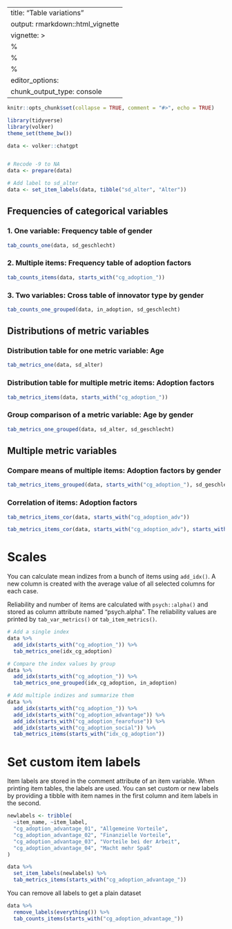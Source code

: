 
---
title: "Table variations"
output: rmarkdown::html_vignette
vignette: >
  %\VignetteIndexEntry{Table variations}
  %\VignetteEncoding{UTF-8}
  %\VignetteEngine{knitr::rmarkdown}
editor_options: 
  chunk_output_type: console
---

```r
knitr::opts_chunk$set(collapse = TRUE, comment = "#>", echo = TRUE)

library(tidyverse)
library(volker)
theme_set(theme_bw())

data <- volker::chatgpt


# Recode -9 to NA
data <- prepare(data)

# Add label to sd_alter
data <- set_item_labels(data, tibble("sd_alter", "Alter"))
```

## Frequencies of categorical variables

### 1. One variable: Frequency table of gender
```r
tab_counts_one(data, sd_geschlecht)
```

### 2. Multiple items: Frequency table of adoption factors
```r
tab_counts_items(data, starts_with("cg_adoption_"))

```


### 3. Two variables: Cross table of innovator type by gender

```r
tab_counts_one_grouped(data, in_adoption, sd_geschlecht)
```

## Distributions of metric variables

### Distribution table for one metric variable: Age
```r
tab_metrics_one(data, sd_alter)
```

### Distribution table for multiple metric items: Adoption factors
```r
tab_metrics_items(data, starts_with("cg_adoption_"))
```


### Group comparison of a metric variable: Age by gender

```r
tab_metrics_one_grouped(data, sd_alter, sd_geschlecht)
```

## Multiple metric variables

### Compare means of multiple items: Adoption factors by gender
```r
tab_metrics_items_grouped(data, starts_with("cg_adoption_"), sd_geschlecht)
```

### Correlation of items: Adoption factors
```r
tab_metrics_items_cor(data, starts_with("cg_adoption_adv"))

tab_metrics_items_cor(data, starts_with("cg_adoption_adv"), starts_with("cg_nutzen"))
```

# Scales

You can calculate mean indizes from a bunch of items using `add_idx()`. 
A new column is created with the average value of all selected columns
for each case. 

Reliability and number of items are calculated with `psych::alpha()`
and stored as column attribute named "psych.alpha". The reliability values 
are printed by `tab_var_metrics()` or `tab_item_metrics()`.


```r
# Add a single index
data %>%
  add_idx(starts_with("cg_adoption_")) %>%
  tab_metrics_one(idx_cg_adoption)

# Compare the index values by group
data %>%
  add_idx(starts_with("cg_adoption_")) %>%
  tab_metrics_one_grouped(idx_cg_adoption, in_adoption)
```


```r
# Add multiple indizes and summarize them
data %>%
  add_idx(starts_with("cg_adoption_")) %>%
  add_idx(starts_with("cg_adoption_advantage")) %>%
  add_idx(starts_with("cg_adoption_fearofuse")) %>%
  add_idx(starts_with("cg_adoption_social")) %>%
  tab_metrics_items(starts_with("idx_cg_adoption"))
```


# Set custom item labels

Item labels are stored in the comment attribute of an item variable. 
When printing item tables, the labels are used. You can set custom or 
new labels by providing a tibble with item names in the first column
and item labels in the second.

```r
newlabels <- tribble(
  ~item_name, ~item_label,
  "cg_adoption_advantage_01", "Allgemeine Vorteile",
  "cg_adoption_advantage_02", "Finanzielle Vorteile",
  "cg_adoption_advantage_03", "Vorteile bei der Arbeit",
  "cg_adoption_advantage_04", "Macht mehr Spaß"
)

data %>%
  set_item_labels(newlabels) %>%
  tab_metrics_items(starts_with("cg_adoption_advantage_"))
```


You can remove all labels to get a plain dataset

```r
data %>%
  remove_labels(everything()) %>%
  tab_counts_items(starts_with("cg_adoption_advantage_"))
```

